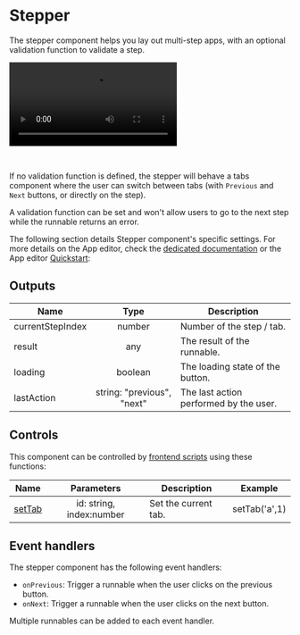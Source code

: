 
# Stepper

The stepper component helps you lay out multi-step apps, with an optional validation function to validate a step.

<video
	className="border-2 rounded-lg object-cover w-full h-full dark:border-gray-800"
	autoPlay
	controls
	id="modal-layout"
	src="/videos/stepper.mp4"
	alt="stepper"
/>

<br />

If no validation function is defined, the stepper will behave a tabs component where the user can switch between tabs (with `Previous` and `Next` buttons, or directly on the step).

A validation function can be set and won't allow users to go to the next step while the runnable returns an error.

The following section details Stepper component's specific settings. For more details on the App editor, check the [dedicated documentation](../0_app_editor/index.mdx) or the App editor [Quickstart](../../getting_started/7_apps_quickstart/index.mdx):

<div className="grid grid-cols-2 gap-6 mb-4">
	<DocCard
		color="orange"
		title="App editor Documentation"
		description="The app editor is a low-code builder to create custom User Interfaces with a mix of drag-and-drop and code."
		href="/docs/apps/app_editor"
	/>
	<DocCard
		color="orange"
		title="Apps quickstart"
		description="Learn how to build your first app in a matter of minutes."
		href="/docs/getting_started/apps_quickstart"
	/>
</div>

## Outputs

| Name             |            Type            | Description                            |
| ---------------- | :------------------------: | -------------------------------------- |
| currentStepIndex |           number           | Number of the step / tab.              |
| result           |            any             | The result of the runnable.            |
| loading          |          boolean           | The loading state of the button.       |
| lastAction       | string: "previous", "next" | The last action performed by the user. |

## Controls

This component can be controlled by [frontend scripts](../3_app-runnable-panel.mdx#frontend-scripts) using these functions:

| Name   |        Parameters        | Description          | Example       |
| ------ | :----------------------: | -------------------- | ------------- |
| [setTab](../3_app-runnable-panel.mdx#settab) | id: string, index:number | Set the current tab. | setTab('a',1) |

## Event handlers

The stepper component has the following event handlers:

- `onPrevious`: Trigger a runnable when the user clicks on the previous button.
- `onNext`: Trigger a runnable when the user clicks on the next button.

Multiple runnables can be added to each event handler.
